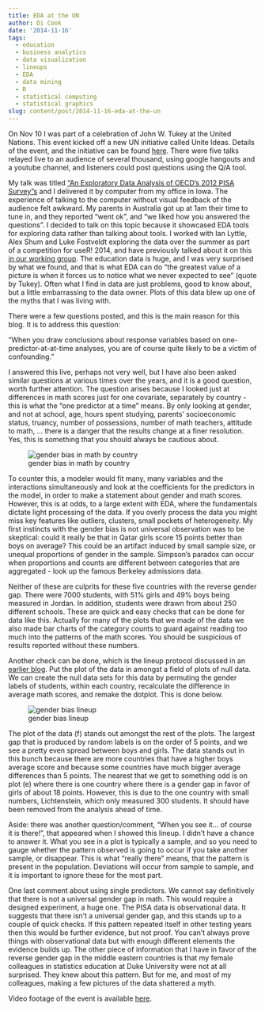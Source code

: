 ```yaml
---
title: EDA at the UN
author: Di Cook
date: '2014-11-16'
tags:
  - education
  - business analytics
  - data visualization
  - lineups
  - EDA
  - data mining
  - R
  - statistical computing
  - statistical graphics
slug: content/post/2014-11-16-eda-at-the-un
---
```


On Nov 10 I was part of a celebration of John W. Tukey at the United Nations. This event kicked off a new UN initiative called Unite Ideas. Details of the event, and the initiative can be found [here](https://unite.un.org/techevents/eda). There were five talks relayed live to an audience of several thousand, using google hangouts and a youtube channel, and listeners could post questions using the Q/A tool. 

My talk was titled ["An Exploratory Data Analysis of OECD's 2012 PISA Survey"s](UN-slides.pdf) and I delivered it by computer from my office in Iowa. The experience of talking to the computer without visual feedback of the audience felt awkward. My parents in Australia got up at 1am their time to tune in, and they reported "went ok", and "we liked how you answered the questions". I decided to talk on this topic because it showcased EDA tools for exploring data rather than talking about tools. I worked with Ian Lyttle, Alex Shum and Luke Fostveldt exploring the data over the summer as part of a competition for useR! 2014, and have previously talked about it on this [in our working group](http://dicook.github.io/wg/Cook-slides.html). The education data is huge, and I was very surprised by what we found, and that is what EDA can do "the greatest value of a picture is when it forces us to notice what we never expected to see" (quote by Tukey). Often what I find in data are just problems, good to know about, but a little embarrassing to the data owner. Plots of this data blew up one of the myths that I was living with. 

There were a few questions posted, and this is the main reason for this blog. It is to address this question: 

"When you draw conclusions about response variables based on one-predictor-at-at-time analyses, you are of course quite likely to be a victim of confounding."

I answered this live, perhaps not very well, but I have also been asked similar questions at various times over the years, and it is a good question, worth further attention. The question arises because I looked just at differences in math scores just for one covariate, separately by country - this is what the "one predictor at a time" means. By only looking at gender, and not at school, age, hours spent studying, parents' socioeconomic status, truancy, number of possessions, number of math teachers, attitude to math, ... there is a danger that the results change at a finer resolution. Yes, this is something that you should always be cautious about. 

![gender bias in math by country](gendermath.png)

To counter this, a modeler would fit many, many variables and the interactions simultaneously and look at the coefficients for the predictors in the model, in order to make a statement about gender and math scores. However, this is at odds, to a large extent with EDA, where the fundamentals dictate light processing of the data. If you overly process the data you might miss key features like outliers, clusters, small pockets of heterogeneity. My first instincts with the gender bias is not universal observation was to be skeptical: could it really be that in Qatar girls score 15 points better than boys on average? This could be an artifact induced by small sample size, or unequal proportions of gender in the sample. Simpson's paradox can occur when proportions and counts are different between categories that are aggregated - look up the famous Berkeley admissions data. 

Neither of these are culprits for these five countries with the reverse gender gap. There were 7000 students, with 51% girls and 49% boys being measured in Jordan. In addition, students were drawn from about 250 different schools. These are quick and easy checks that can be done for data like this. Actually for many of the plots that we made of the data we also made bar charts of the category counts to guard against reading too much into the patterns of the math scores. You should be suspicious of results reported without these numbers. 

Another check can be done, which is the lineup protocol discussed in an [earlier blog](http://dicook.github.io/2014/11/03/nullabor/). Put the plot of the data in amongst a field of plots of null data. We can create the null data sets for this data by permuting the gender labels of students, within each country, recalculate the difference in average math scores, and remake the dotplot. This is done below. 

![gender bias lineup](gendermath-lineup.png)

The plot of the data (f) stands out amongst the rest of the plots. The largest gap that is produced by random labels is on the order of 5 points, and we see a pretty even spread between boys and girls. The data stands out in this bunch because there are more countries that have a higher boys average score and because some countries have much bigger average differences than 5 points. The nearest that we get to something odd is on plot (e) where there is one country where there is a gender gap in favor of girls of about 18 points. However, this is due to the one country with small numbers, Lichtenstein, which only measured 300 students. It should have been removed from the analysis ahead of time. 

Aside: there was another question/comment, "When you see it... of course it is there!", that appeared when I showed this lineup. I didn't have a chance to answer it. What you see in a plot is typically a sample, and so you need to gauge whether the pattern observed is going to occur if you take another sample, or disappear. This is what "really there" means, that the pattern is present in the population. Deviations will occur from sample to sample, and it is important to ignore these for the most part. 

One last comment about using single predictors. We cannot say definitively that there is not a universal gender gap in math. This would require a designed experiment, a huge one. The PISA data is observational data. It suggests that there isn't a universal gender gap, and this stands up to a couple of quick checks. If this pattern repeated itself in other testing years then this would be further evidence, but not proof. You can't always prove things with observational data but with enough different elements the evidence builds up. The other piece of information that I have in favor of the reverse gender gap in the middle eastern countries is that my female colleagues in statistics education at Duke University were not at all surprised.  They knew about this pattern. But for me, and most of my colleagues, making a few pictures of the data shattered a myth. 

Video footage of the event is available [here](https://plus.google.com/events/cj68mces4jggki4c7b4clvj7tak).


